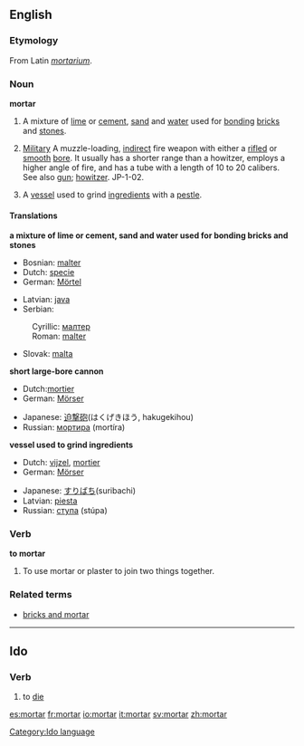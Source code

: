 ==English==
===Etymology===
From Latin ''[[mortarium]]''.

=== Noun ===
'''mortar'''
#{{uncountable}} A mixture of [[lime]] or [[cement]], [[sand]] and [[water]] used for [[bonding]] [[brick|bricks]] and [[stone|stones]].
#{{countable}} [[Military]] A muzzle-loading, [[indirect]] fire weapon with either a [[rifle]]d or [[smooth]] [[bore]]. It usually has a shorter range than a howitzer, employs a higher angle of fire, and has a tube with a length of 10 to 20 calibers. See also [[gun]]; [[howitzer]]. JP-1-02.
#{{countable}} A [[vessel]] used to grind [[ingredient|ingredients]] with a [[pestle]].

====Translations====
'''a mixture of lime or cement, sand and water used for bonding bricks and stones'''
{{top}}
*Bosnian: [[malter#Bosnian|malter]] {{m}}
*Dutch: [[specie]]
*German: [[Mörtel]] {{m}}
{{mid}}
*Latvian: [[java]] {{f}}
*Serbian:
:Cyrillic: [[малтер]] {{m}}
:Roman: [[malter#Serbian|malter]] {{m}}
*Slovak: [[malta#Slovak|malta]] {{f}}
{{bottom}}
'''short large-bore cannon'''
{{top}}
*Dutch:[[mortier]]
*German: [[Mörser]] {{m}}
{{mid}}
*Japanese: [[迫撃]][[砲]](はくげきほう, hakugekihou)
*Russian: [[мортира]] (mortíra) {{f}}
{{bottom}}
'''vessel used to grind ingredients'''
{{top}}
*Dutch: [[vijzel]], [[mortier]]
*German: [[Mörser]] {{m}}
{{mid}}
*Japanese: [[すりばち]](suribachi)
*Latvian: [[piesta]] {{f}}
*Russian: [[ступа]] (stúpa) {{f}}
{{bottom}}

=== Verb ===
'''to mortar'''
#To use mortar or plaster to join two things together.

===Related terms===
*[[bricks and mortar]]

----
==Ido==
===Verb===
# to [[die]]

[[Category:Ido language]]

[[es:mortar]]
[[fr:mortar]]
[[io:mortar]]
[[it:mortar]]
[[sv:mortar]]
[[zh:mortar]]